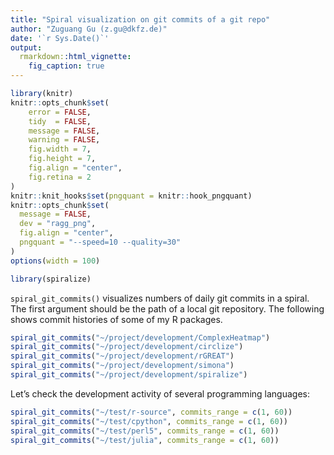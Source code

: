 ```yaml
---
title: "Spiral visualization on git commits of a git repo"
author: "Zuguang Gu (z.gu@dkfz.de)"
date: '`r Sys.Date()`'
output: 
  rmarkdown::html_vignette:
    fig_caption: true
---
```


```r
library(knitr)
knitr::opts_chunk$set(
    error = FALSE,
    tidy  = FALSE,
    message = FALSE,
    warning = FALSE,
    fig.width = 7,
    fig.height = 7,
    fig.align = "center",
    fig.retina = 2
)
knitr::knit_hooks$set(pngquant = knitr::hook_pngquant)
knitr::opts_chunk$set(
  message = FALSE,
  dev = "ragg_png",
  fig.align = "center",
  pngquant = "--speed=10 --quality=30"
)
options(width = 100)
```

```r
library(spiralize)
```

`spiral_git_commits()` visualizes numbers of daily git commits in a spiral. The first argument
should be the path of a local git repository. The following shows commit histories of some of my R packages. 


```r
spiral_git_commits("~/project/development/ComplexHeatmap")
spiral_git_commits("~/project/development/circlize")
spiral_git_commits("~/project/development/rGREAT")
spiral_git_commits("~/project/development/simona")
spiral_git_commits("~/project/development/spiralize")
```


Let's check the development activity of several programming languages:

```r
spiral_git_commits("~/test/r-source", commits_range = c(1, 60))
spiral_git_commits("~/test/cpython", commits_range = c(1, 60))
spiral_git_commits("~/test/perl5", commits_range = c(1, 60))
spiral_git_commits("~/test/julia", commits_range = c(1, 60))
```
